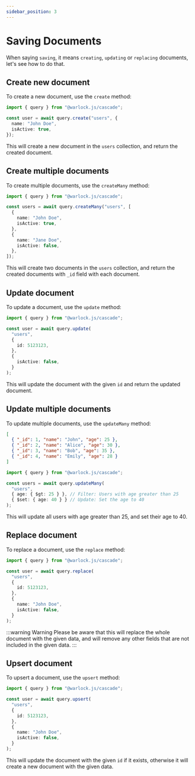 ```yaml
---
sidebar_position: 3
---
```


# Saving Documents

When saying `saving`, it means `creating`, `updating` or `replacing` documents, let's see how to do that.

## Create new document

To create a new document, use the `create` method:

```ts title="src/app.ts"
import { query } from "@warlock.js/cascade";

const user = await query.create("users", {
  name: "John Doe",
  isActive: true,
});
```

This will create a new document in the `users` collection, and return the created document.

## Create multiple documents

To create multiple documents, use the `createMany` method:

```ts title="src/app.ts"
import { query } from "@warlock.js/cascade";

const users = await query.createMany("users", [
  {
    name: "John Doe",
    isActive: true,
  },
  {
    name: "Jane Doe",
    isActive: false,
  },
]);
```

This will create two documents in the `users` collection, and return the created documents with `_id` field with each document.

## Update document

To update a document, use the `update` method:

```ts title="src/app.ts"
import { query } from "@warlock.js/cascade";

const user = await query.update(
  "users",
  {
    id: 5123123,
  },
  {
    isActive: false,
  }
);
```

This will update the document with the given `id` and return the updated document.

## Update multiple documents

To update multiple documents, use the `updateMany` method:

```json title="documents.json"
[
  { "_id": 1, "name": "John", "age": 25 },
  { "_id": 2, "name": "Alice", "age": 30 },
  { "_id": 3, "name": "Bob", "age": 35 },
  { "_id": 4, "name": "Emily", "age": 28 }
]
```

```ts title="src/app.ts"
import { query } from "@warlock.js/cascade";

const users = await query.updateMany(
  "users",
  { age: { $gt: 25 } }, // Filter: Users with age greater than 25
  { $set: { age: 40 } } // Update: Set the age to 40
);
```

This will update all users with age greater than 25, and set their age to 40.

## Replace document

To replace a document, use the `replace` method:

```ts title="src/app.ts"
import { query } from "@warlock.js/cascade";

const user = await query.replace(
  "users",
  {
    id: 5123123,
  },
  {
    name: "John Doe",
    isActive: false,
  }
);
```

:::warning Warning
Please be aware that this will replace the whole document with the given data, and will remove any other fields that are not included in the given data.
:::

## Upsert document

To upsert a document, use the `upsert` method:

```ts title="src/app.ts"
import { query } from "@warlock.js/cascade";

const user = await query.upsert(
  "users",
  {
    id: 5123123,
  },
  {
    name: "John Doe",
    isActive: false,
  }
);
```

This will update the document with the given `id` if it exists, otherwise it will create a new document with the given data.